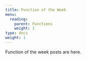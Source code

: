 ```yaml
---
title: Function of the Week
menu:
  reading:
    parent: Functions
    weight: 1
type: docs
weight: 1
---
```


Function of the week posts are here.